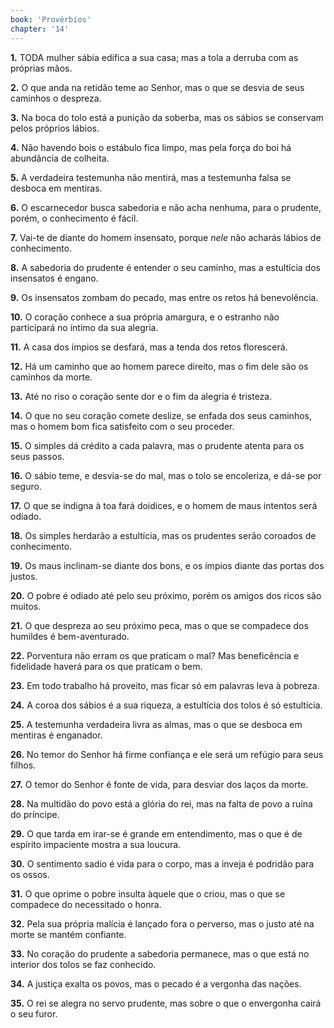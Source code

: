 ```yaml
---
book: 'Provérbios'
chapter: '14'
---
```


**1.** TODA mulher sábia edifica a sua casa; mas a tola a derruba com as próprias mãos.

**2.** O que anda na retidão teme ao Senhor, mas o que se desvia de seus caminhos o despreza.

**3.** Na boca do tolo está a punição da soberba, mas os sábios se conservam pelos próprios lábios.

**4.** Não havendo bois o estábulo fica limpo, mas pela força do boi há abundância de colheita.

**5.** A verdadeira testemunha não mentirá, mas a testemunha falsa se desboca em mentiras.

**6.** O escarnecedor busca sabedoria e não acha nenhuma, para o prudente, porém, o conhecimento é fácil.

**7.** Vai-te de diante do homem insensato, porque *nele* não acharás lábios de conhecimento.

**8.** A sabedoria do prudente é entender o seu caminho, mas a estultícia dos insensatos é engano.

**9.** Os insensatos zombam do pecado, mas entre os retos há benevolência.

**10.** O coração conhece a sua própria amargura, e o estranho não participará no íntimo da sua alegria.

**11.** A casa dos ímpios se desfará, mas a tenda dos retos florescerá.

**12.** Há um caminho que ao homem parece direito, mas o fim dele são os caminhos da morte.

**13.** Até no riso o coração sente dor e o fim da alegria é tristeza.

**14.** O que no seu coração comete deslize, se enfada dos seus caminhos, mas o homem bom fica satisfeito com o seu proceder.

**15.** O simples dá crédito a cada palavra, mas o prudente atenta para os seus passos.

**16.** O sábio teme, e desvia-se do mal, mas o tolo se encoleriza, e dá-se por seguro.

**17.** O que se indigna à toa fará doidices, e o homem de maus intentos será odiado.

**18.** Os simples herdarão a estultícia, mas os prudentes serão coroados de conhecimento.

**19.** Os maus inclinam-se diante dos bons, e os ímpios diante das portas dos justos.

**20.** O pobre é odiado até pelo seu próximo, porém os amigos dos ricos são muitos.

**21.** O que despreza ao seu próximo peca, mas o que se compadece dos humildes é bem-aventurado.

**22.** Porventura não erram os que praticam o mal? Mas beneficência e fidelidade haverá para os que praticam o bem.

**23.** Em todo trabalho há proveito, mas ficar só em palavras leva à pobreza.

**24.** A coroa dos sábios é a sua riqueza, a estultícia dos tolos é só estultícia.

**25.** A testemunha verdadeira livra as almas, mas o que se desboca em mentiras é enganador.

**26.** No temor do Senhor há firme confiança e ele será um refúgio para seus filhos.

**27.** O temor do Senhor é fonte de vida, para desviar dos laços da morte.

**28.** Na multidão do povo está a glória do rei, mas na falta de povo a ruína do príncipe.

**29.** O que tarda em irar-se é grande em entendimento, mas o que é de espírito impaciente mostra a sua loucura.

**30.** O sentimento sadio é vida para o corpo, mas a inveja é podridão para os ossos.

**31.** O que oprime o pobre insulta àquele que o criou, mas o que se compadece do necessitado o honra.

**32.** Pela sua própria malícia é lançado fora o perverso, mas o justo até na morte se mantém confiante.

**33.** No coração do prudente a sabedoria permanece, mas o que está no interior dos tolos se faz conhecido.

**34.** A justiça exalta os povos, mas o pecado é a vergonha das nações.

**35.** O rei se alegra no servo prudente, mas sobre o que o envergonha cairá o seu furor.